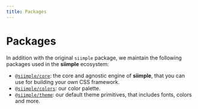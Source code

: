 ```yaml
---
title: Packages
---
```


# Packages

In addition with the original `siimple` package, we maintain the following packages used in the **siimple** ecosystem:

- [`@siimple/core`](/packages/core): the core and agnostic engine of **siimple**, that you can use for building your own CSS framework.
- [`@siimple/colors`](/packages/colors): our color palette.
- [`@siimple/theme`](/packages/theme): our default theme primitives, that includes fonts, colors and more.

